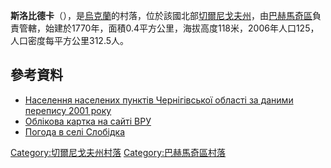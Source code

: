 {{coord|51|21|59|N|32|50|39|E|scale:100000|display=title}}

'''斯洛比德卡'''（{{lang-uk|Слобідка}}），是[[烏克蘭|烏克蘭]]的村落，位於該國北部[[切爾尼戈夫州|切爾尼戈夫州]]，由[[巴赫馬奇區|巴赫馬奇區]]負責管轄，始建於1770年，面積0.4平方公里，海拔高度118米，2006年人口125，人口密度每平方公里312.5人。

==參考資料==
*[https://web.archive.org/web/20160328181435/http://pop-stat.mashke.org/ukraine-census-2001/cernihivska.htm Населення населених пунктів Чернігівської області за даними перепису 2001 року]
* [http://w1.c1.rada.gov.ua/pls/z7503/A005?rdat1=13.04.2014&rf7571=39560 Облікова картка на сайті ВРУ]
* [http://weather.in.ua/ua/chernigovskaja/24318 Погода в селі Слобідка] {{Wayback|url=http://weather.in.ua/ua/chernigovskaja/24318 |date=20140413142038 }}

[[Category:切爾尼戈夫州村落|Category:切爾尼戈夫州村落]]
[[Category:巴赫馬奇區村落|Category:巴赫馬奇區村落]]


{{Chernihiv-geo-stub}}